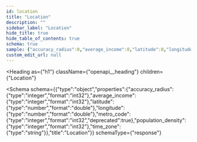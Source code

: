 ```yaml
---
id: location
title: "Location"
description: ""
sidebar_label: "Location"
hide_title: true
hide_table_of_contents: true
schema: true
sample: {"accuracy_radius":0,"average_income":0,"latitude":0,"longitude":0,"population_density":0,"time_zone":"string"}
custom_edit_url: null
---
```



<Heading
  as={"h1"}
  className={"openapi__heading"}
  children={"Location"}
>
</Heading>





<Schema
  schema={{"type":"object","properties":{"accuracy_radius":{"type":"integer","format":"int32"},"average_income":{"type":"integer","format":"int32"},"latitude":{"type":"number","format":"double"},"longitude":{"type":"number","format":"double"},"metro_code":{"type":"integer","format":"int32","deprecated":true},"population_density":{"type":"integer","format":"int32"},"time_zone":{"type":"string"}},"title":"Location"}}
  schemaType={"response"}
>
  
</Schema>
            